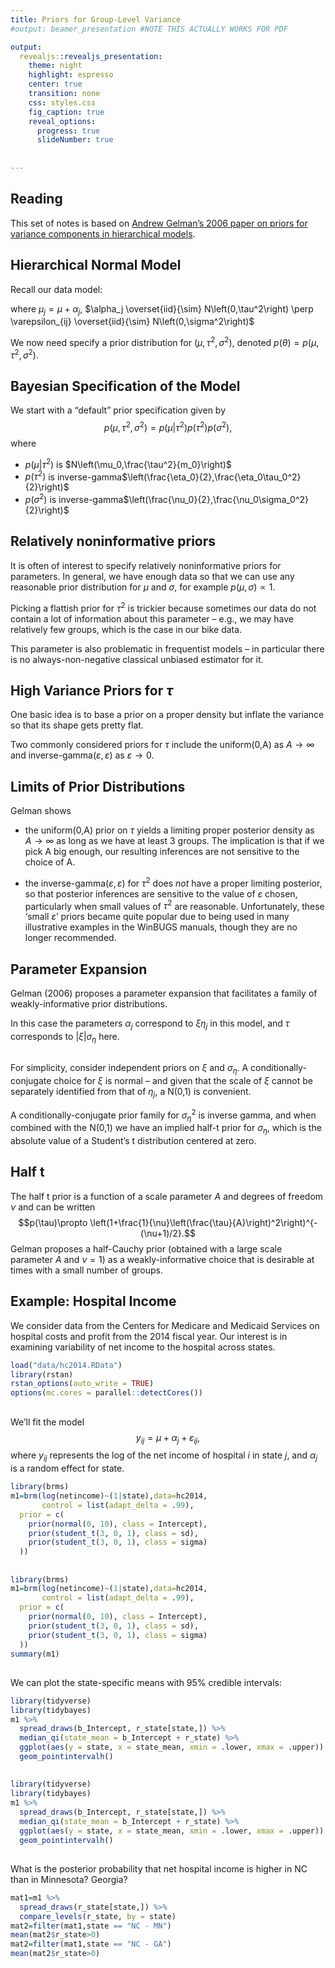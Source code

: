 ```yaml
---
title: Priors for Group-Level Variance
#output: beamer_presentation #NOTE THIS ACTUALLY WORKS FOR PDF

output: 
  revealjs::revealjs_presentation:
    theme: night
    highlight: espresso
    center: true
    transition: none
    css: styles.css
    fig_caption: true
    reveal_options:
      progress: true
      slideNumber: true
      
  
---
```


## Reading

This set of notes is based on [Andrew Gelman's 2006 paper on priors for variance components in hierarchical models](http://www.stat.columbia.edu/~gelman/research/published/taumain.pdf).


## Hierarchical Normal Model

Recall our data model:

\begin{eqnarray*}
y_{ij}&=&\mu_j+\varepsilon_{ij}=\mu + \alpha_j + \varepsilon_{ij}
\end{eqnarray*}
where $\mu_j=\mu +\alpha_j$, $\alpha_j \overset{iid}{\sim} N\left(0,\tau^2\right) \perp \varepsilon_{ij} \overset{iid}{\sim} N\left(0,\sigma^2\right)$

We now need specify a prior distribution for $(\mu,\tau^2,\sigma^2)$, denoted  $p(\theta)=p(\mu,\tau^2,\sigma^2)$.

## Bayesian Specification of the Model



We start with a "default" prior specification given by $$p(\mu,\tau^2,\sigma^2)=p(\mu|\tau^2)p(\tau^2)p(\sigma^2),$$
where

  - $p(\mu | \tau^2)$ is $N\left(\mu_0,\frac{\tau^2}{m_0}\right)$
  - $p(\tau^2)$ is inverse-gamma$\left(\frac{\eta_0}{2},\frac{\eta_0\tau_0^2}{2}\right)$
  - $p(\sigma^2)$ is inverse-gamma$\left(\frac{\nu_0}{2},\frac{\nu_0\sigma_0^2}{2}\right)$
  
## Relatively noninformative priors 

It is often of interest to specify relatively noninformative priors for parameters. In general, we have enough data so that we can use any reasonable prior distribution for $\mu$ and $\sigma$, for example $p(\mu, \sigma) \propto 1$.

Picking a flattish prior for $\tau^2$ is trickier because sometimes our data do not contain a lot of information about this parameter -- e.g., we may have relatively few groups, which is the case in our bike data.

This parameter is also problematic in frequentist models -- in particular there is no always-non-negative classical unbiased estimator for it.

## High Variance Priors for $\tau$

One basic idea is to base a prior on a proper density but inflate the variance so that its shape gets pretty flat.

Two commonly considered priors for $\tau$ include the uniform(0,A) as $A \rightarrow \infty$ and inverse-gamma($\varepsilon,\varepsilon$) as $\varepsilon \rightarrow 0$.

## Limits of Prior Distributions

Gelman shows 

  - the uniform(0,A) prior on $\tau$ yields a limiting proper posterior density as $A \rightarrow \infty$ as long as we have at least 3 groups. The implication is that if we pick A big enough, our resulting inferences are not sensitive to the choice of A. 
    
  - the inverse-gamma($\varepsilon,\varepsilon$) for $\tau^2$ does *not* have a proper limiting posterior, so that posterior inferences are sensitive to the value of $\varepsilon$ chosen, particularly when small values of $\tau^2$ are reasonable. Unfortunately, these 'small $\varepsilon$' priors became quite popular due to being used in many illustrative examples in the WinBUGS manuals, though they are no longer recommended.
  
## Parameter Expansion

Gelman (2006) proposes a parameter expansion that facilitates a family of weakly-informative prior distributions.

\begin{eqnarray*}
y_{ij} &\sim& N(\mu + \xi \eta_j, \sigma^2) \\
\eta_j &\sim& N(0,\sigma_\eta^2)
\end{eqnarray*}

In this case the parameters $\alpha_j$ correspond to $\xi \eta_j$ in this model, and $\tau$ corresponds to $|\xi|\sigma_\eta$ here. 

##

For simplicity, consider independent priors on $\xi$ and $\sigma_\eta$. A conditionally-conjugate choice for $\xi$ is normal -- and given that the scale of $\xi$ cannot be separately identified from that of $\eta_j$, a N(0,1) is convenient.

A conditionally-conjugate prior family for $\sigma_\eta^2$ is inverse gamma, and when combined with the N(0,1) we have an implied half-t prior for $\sigma_\eta$, which is the absolute value of a Student's t distribution centered at zero. 

## Half t

The half t prior is a function of a scale parameter $A$ and degrees of freedom $\nu$ and can be written $$p(\tau)\propto \left(1+\frac{1}{\nu}\left(\frac{\tau}{A}\right)^2\right)^{-(\nu+1)/2}.$$  Gelman proposes a half-Cauchy prior (obtained with a large scale parameter $A$ and $\nu=1$) as a weakly-informative choice that is desirable at times with a small number of groups.

## Example: Hospital Income

We consider data from the Centers for Medicare and Medicaid Services on hospital costs and profit from the 2014 fiscal year. Our interest is in examining variability of net income to the hospital across states.

```r
load("data/hc2014.RData")
library(rstan)
rstan_options(auto_write = TRUE)
options(mc.cores = parallel::detectCores())
```

## 

We'll fit the model $$y_{ij}=\mu+\alpha_j+\varepsilon_{ij},$$ where $y_{ij}$ represents the log of the net income of hospital $i$ in state $j$, and $\alpha_j$ is a random effect for state.

```r
library(brms)
m1=brm(log(netincome)~(1|state),data=hc2014,
       control = list(adapt_delta = .99),
  prior = c(
    prior(normal(0, 10), class = Intercept),
    prior(student_t(3, 0, 1), class = sd),
    prior(student_t(3, 0, 1), class = sigma)
  ))
```

##

```r
library(brms)
m1=brm(log(netincome)~(1|state),data=hc2014,
       control = list(adapt_delta = .99),
  prior = c(
    prior(normal(0, 10), class = Intercept),
    prior(student_t(3, 0, 1), class = sd),
    prior(student_t(3, 0, 1), class = sigma)
  ))
summary(m1)
```

##
We can plot the state-specific means with 95% credible intervals:

```r
library(tidyverse)
library(tidybayes)
m1 %>%
  spread_draws(b_Intercept, r_state[state,]) %>%
  median_qi(state_mean = b_Intercept + r_state) %>%
  ggplot(aes(y = state, x = state_mean, xmin = .lower, xmax = .upper)) +
  geom_pointintervalh()

```

##

```r
library(tidyverse)
library(tidybayes)
m1 %>%
  spread_draws(b_Intercept, r_state[state,]) %>%
  median_qi(state_mean = b_Intercept + r_state) %>%
  ggplot(aes(y = state, x = state_mean, xmin = .lower, xmax = .upper)) +
  geom_pointintervalh()

```

##
What is the posterior probability that net hospital income is higher in NC than in Minnesota?  Georgia?

```r
mat1=m1 %>%
  spread_draws(r_state[state,]) %>%
  compare_levels(r_state, by = state)
mat2=filter(mat1,state == "NC - MN")
mean(mat2$r_state>0)
mat2=filter(mat1,state == "NC - GA")
mean(mat2$r_state>0)
```